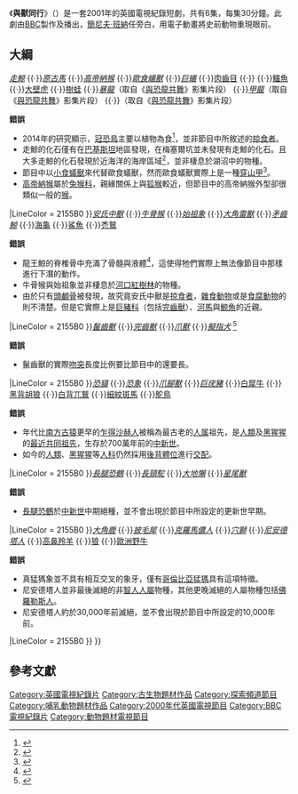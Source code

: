 {{noteTA
|T=zh-tw:與野獸共舞; zh-hk:與獸同行; zh-cn:与古兽同行;
|1=zh-tw:與野獸共舞; zh-hk:與獸同行; zh-cn:与古兽同行;}}
{{Infobox Television
| show_name = 與獸同行
| original_name = Walking with Beasts
| image = 
| genre = [[紀錄片|紀錄片]]
| runtime = 30分鐘
| developer = {{le|安德鲁·威尔克斯|Andrew Wilks}}
| producer = {{le|贾斯珀·詹姆斯|Jasper James}}
| executive_producer = {{le|蒂姆·海恩斯|Tim Haines}}
| starring = Karyn Drane, Cory Generoux, Lorne Duquette, Delvin Opissinow, Vernon Knight, Miltos Yerolemou, Rena Ermine, and Samantha Seager as ''primitive humans''
| narrated = 英版：[[簡尼夫·班納|簡尼夫·班納]]<br />美版：[[施塔克·錢寧|施塔克·錢寧]]<small>{{lang|en|}}</small>
| theme_music_composer = {{le|本·巴特利特|Ben Bartlett}}
| country = {{UK}}
| location = [[爪哇岛|爪哇岛]]、[[佛罗里达州|佛罗里达州]]、[[墨西哥|墨西哥]]、[[亞利桑那州|亞利桑那州]]、[[南非|南非]]、[[東非大裂谷|東非大裂谷]]、[[巴西|巴西]]、[[育空|育空]]
| language = [[英語|英語]]
| network = [[BBC|BBC]]（英國）<br />[[探索頻道|探索頻道]]（美國）
| first_aired = 2001年11月15日
| last_aired = 2001年12月20日
| num_seasons = 1
| num_episodes = 6
| list_episodes = 
| related =  [[與…同行|與…同行]]系列中的其他節目
| website = http://www.abc.net.au/beasts/
}}
《'''與獸同行'''》（{{lang-en|''Walking With Beasts''}}）是一套2001年的英國電視紀錄短劇，共有6集，每集30分鐘。此劇由[[BBC|BBC]]製作及播出，[[簡尼夫·班納|簡尼夫·班納]]任旁白，用電子動畫將史前動物重現眼前。

==大綱==
{{Episode table |background=#2155B0 |total_width=70% |overall= |title= |aux1= |director= |airdate= |aux1T=Time |episodes=
{{Episode list
| EpisodeNumber= 1
| Title= 新天地
| Aux1= 4千9百萬年前
| DirectedBy=Jasper James 與 Nigel Paterson
|OriginalAirDate = {{Start date|2001|11|15|df=y}}
| ShortSummary=:'''4千9百萬年前，始新世早期（德國）'''
:拍攝地點：[[爪哇島|爪哇島]]
本集始於[[恐龍|恐龍]]仍然統治地球的時期，此時的[[哺乳動物|哺乳動物]]仍然十分渺小。接下來一顆隕石滅絕的恐龍，並使得哺乳動物有機會演化出新的形態。接下來的故事就從[[始新世|始新世]][[德國|德國]][[梅塞爾坑|梅塞爾坑]]的熱帶世界展開，時間落在大部分恐龍[[滅絕|滅絕]]1千6百萬年後。在這裡存活的[[頂級掠食者|頂級掠食者]]為[[肉食性|肉食性]]的[[鳥類|鳥類]]─[[冠恐鳥|冠恐鳥]]，此時的哺乳動物體型仍然偏小。由於旺盛的[[火山活動|火山活動]]，大量[[二氧化碳|二氧化碳]]被困在湖底，成為了當地生物生存的潛在威脅之一。本篇圍繞在一群[[長鼻跳鼠|長鼻跳鼠]][[家族|家族]]的故事上，長鼻跳鼠是一群長得像縮小了的[[袋鼠|袋鼠]]的生物，同樣以跳躍作為移動形式，在黎明時刻的森林地表尋找食物。跳鼠媽媽在覓食途中遇到了一頭巨型的掠食哺乳動物─[[走鯨|走鯨]]，走鯨雖然外型類似[[鱷魚|鱷魚]]，但從其游泳的姿勢就可得知其實際為一種原始的[[鯨魚|鯨魚]]。

一隻母[[冠恐鳥|冠恐鳥]]嘗試狩獵一群[[原古馬|原古馬]]，第一次由於附近[[翅果|翅果]]的飛落驚動了馬群因而造成了失敗，第二次因為馬群吃了發酵的[[葡萄|葡萄]]後降低了警覺型才終於得手。同時[[冠恐鳥|冠恐鳥]]也必須為了捍衛自己的[[領域_(動物)|領地]]而與其他冠恐鳥競爭。不幸的是，當母親在外狩獵時，巢中唯一的蛋正準備孵化，卻遭到[[巨蟻|巨蟻]]的襲擊，當冠恐鳥返巢的時候，只剩下幼雛的屍體。最後冠恐鳥只得離開森林並到別處另築新巢。

當夜晚來臨時，一群類似[[狐猴|狐猴]]的[[高帝納猴|高帝納猴]]開始活動，走鯨也終於成功伏擊到一頭不幸的小型[[肉齒目|肉齒目]]。不過好景不常，一場深夜的[[地震|地震]]使得湖底的二氧化碳大量湧出，殺死了當地大部分的生物。第二天，僅有位於上風處的長腿豚鼠與離開森林的冠恐鳥為唯一活下來的倖存者。

節目的最後提到，雖然長腿豚鼠幸運的在毒氣之中存活了下來，然而現今卻沒有與之相近的後代。反而被毒死的走鯨，將會[[演化|演化]]成現今我們所知的鯨魚，也就是下一集的主角。

'''出現生物：'''
''[[長鼻跳鼠|長鼻跳鼠]]''
{{·}}''[[冠恐鳥|冠恐鳥]]''
{{·}}''[[走鯨|走鯨]]''
{{·}}''[[原古馬|原古馬]]''
{{·}}''[[高帝納猴|高帝納猴]]''
{{·}}''[[歐食蟻獸|歐食蟻獸]]''
{{·}}''[[巨蟻|巨蟻]]''
{{·}}[[肉齒目|肉齒目]]
{{·}}''{{link-en|克魯薩豐蒂亞獸|Crusafontia}}''
{{·}}[[鱷魚|鱷魚]]
{{·}}[[大壁虎|大壁虎]]
{{·}}[[樹蛙|樹蛙]]
{{·}}''[[暴龍|暴龍]]''（取自《[[與恐龍共舞|與恐龍共舞]]》影集片段）
{{·}}''[[甲龍|甲龍]]''（取自《[[與恐龍共舞|與恐龍共舞]]》影集片段）
{{·}}''{{link-en|鼠齒龍|Didelphodon}}''（取自《[[與恐龍共舞|與恐龍共舞]]》影集片段）

'''錯誤'''
* 2014年的研究顯示，[[冠恐鳥|冠恐鳥]]主要以植物為食<ref>{{cite journal |author1=Angst D. |author2=Lécuyer C. |author3=Amiot R. |author4=Buffetaut E. |author5=Fourel F. |author6=Martineau F. |author7=Legendre S. |author8=Abourachid A. |author9=Herrel A. | year = 2014 | title = Isotopic and anatomical evidence of an herbivorous diet in the Early Tertiary giant bird Gastornis. Implications for the structure of Paleocene terrestrial ecosystems | url = | journal = Naturwissenschaften | volume =  101| issue = | pages =  313–322| doi = 10.1007/s00114-014-1158-2 | pmid=24563098}}</ref>，並非節目中所敘述的[[掠食者|掠食者]]。
* 走鯨的化石僅有在[[巴基斯坦|巴基斯坦]]地區發現，在梅塞爾坑並未發現有走鯨的化石。且大多走鯨的化石發現於近海洋的海岸區域<ref name="Walking">{{cite book |last1=Thewissen |first1=Hans |title=The Walking Whales From Land to Water in Eight Million Years |date=Nov 2014 |publisher=University of California Press; First edition |isbn=0520277066 |edition=First Edition |url=https://www.ucpress.edu/book/9780520305601/the-walking-whales |accessdate=28 November 2018 |archive-date=2022-04-07 |archive-url=https://web.archive.org/web/20220407015440/https://www.ucpress.edu/book/9780520305601/the-walking-whales }}</ref>，並非棲息於湖沼中的物種。
* 節目中以[[小食蟻獸|小食蟻獸]]來代替歐食蟻獸，然而歐食蟻獸實際上是一種[[穿山甲|穿山甲]]<ref>{{Cite journal|last=Gaudin|first=Timothy J.|last2=Emry|first2=Robert J.|last3=Wible|first3=John R.|date=December 2009|title=The Phylogeny of Living and Extinct Pangolins (Mammalia, Pholidota) and Associated Taxa: A Morphology Based Analysis|url=http://link.springer.com/10.1007/s10914-009-9119-9|journal=Journal of Mammalian Evolution|language=en|volume=16|issue=4|pages=235–305|doi=10.1007/s10914-009-9119-9|issn=1064-7554}}</ref>。
* [[高帝納猴|高帝納猴]]屬於[[兔猴科|兔猴科]]，親緣關係上與[[狐猴|狐猴]]較近，但節目中的高帝納猴外型卻很類似一般的[[猴|猴]]。
|LineColor = 2155B0
}}{{Episode list
| EpisodeNumber= 2
| Title= 鯨魚殺手
| Aux1= 3千6百萬年前
| DirectedBy=Jasper James 與 Nigel Paterson
|OriginalAirDate = {{Start date|2001|11|22|df=y}}
| ShortSummary= :'''3千6百萬年前，始新世晚期（巴基斯坦/特提斯洋）'''
:拍攝地點：[[佛羅里達|佛羅里達]]
第二集開始於[[始新世|始新世]]晚期，{{link-en|極地冰冠|Polar ice cap}}融化導致全球[[洋流|洋流]]與[[氣候|氣候]]大變，成為了一個水世界。故事開始介紹了海中早期的鯨魚─[[龍王鯨|龍王鯨]]以及其交配過程，陸地上則帶到了一頭在沙灘上狩獵[[海龜|海龜]]的[[安氏中獸|安氏中獸]]。旁白描述安氏中獸為有史以來最大的陸生哺乳動物[[掠食者|掠食者]]，然而卻擁有蹄且為[[羊|羊]]的近親，也就是真實的「披著羊皮的狼」。故事回到海中，一頭飢餓的懷孕母[[龍王鯨|龍王鯨]]被迫游到[[非洲|非洲]]的[[紅樹林|紅樹林]]地帶覓食，這片紅樹林在不久的未來將會成為我們所知的[[撒哈拉沙漠|撒哈拉沙漠]]。龍王鯨相中了一群[[牛骨猴|牛骨猴]]，但由於一頭[[鯊魚|鯊魚]]驚動了猴群，因此狩獵只能以失敗告終。在紅樹林這片沼澤中，陸生的[[始祖象|始祖象]]也被迫涉水於破碎的陸地之間來回，因此成為了龍王鯨的狩獵目標。一頭始祖象最後成功逃離了母龍王鯨的追捕，失望的她只得回到海中。陸地上，一群[[大角雷獸|大角雷獸]]正在荒野中求生存，而兩頭[[安氏中獸|安氏中獸]]正準備啃食一頭雷獸幼兒的死胎。試圖啃食屍體的行為觸發了母雷獸護幼的意識，即使為死胎，母雷獸依然成功將兩頭安氏中獸驅離。在海中，母龍王鯨遇到了一群正準備產子的[[矛齒鯨|矛齒鯨]]，這些矛齒鯨毫無抵抗能力，成了龍王鯨的食物。本集的最後，龍王鯨成功產下幼仔，母子對悠遊在蔚藍的大海之中。

在不久之後，非洲板塊將會更接近歐洲，導致[[特提斯洋|特提斯洋]]消逝，鯨魚會繼續存活但是龍王鯨卻因此絕種。

'''出現生物：'''
''[[龍王鯨|龍王鯨]]''
{{·}}''[[安氏中獸|安氏中獸]]''
{{·}}''[[牛骨猴|牛骨猴]]''
{{·}}''[[始祖象|始祖象]]''
{{·}}''[[大角雷獸|大角雷獸]]''
{{·}}''[[矛齒鯨|矛齒鯨]]''
{{·}}[[海龜|海龜]]
{{·}}[[鯊魚|鯊魚]]
{{·}}[[禿鷲_(物種)|禿鷲]]

'''錯誤'''
* 龍王鯨的脊椎骨中充滿了骨髓與液體<ref>{{Cite book| last = Gingerich| first = P. D.| chapter = Paleobiological Perspectives on Mesonychia, Archaeoceti, and the Origin of Whales| pages = 424–439| title = The Emergence of Whales: Evolutionary Patterns in the Origin of Cetacea| series = Advances in Vertebrate Paleobiology| volume = 1| editor-last = Thewissen| editor-first = J. G. M.| year = 1998| publisher = Springer| chapter-url = http://www-personal.umich.edu/~gingeric/PDFfiles/PDG341_OriginWhales.pdf| isbn = 9780306458538| access-date = 2020-06-09| archive-date = 2022-05-18| archive-url = https://web.archive.org/web/20220518203140/http://www-personal.umich.edu/~gingeric/PDFfiles/PDG341_OriginWhales.pdf}}</ref>，這使得牠們實際上無法像節目中那樣進行下潛的動作。
* 牛骨猴與始祖象並非棲息於[[河口|河口]][[紅樹林|紅樹林]]的物種。
* 由於只有[[頭顱骨|頭顱骨]]被發現，故究竟安氏中獸是[[掠食者|掠食者]]，[[雜食動物|雜食動物]]或是[[食腐動物|食腐動物]]的則不清楚。但是它實際上是[[巨豬科|巨豬科]]（包括[[完齒獸|完齒獸]]）、[[河馬|河馬]]與[[鯨魚|鯨魚]]的近親。
|LineColor = 2155B0
}}{{Episode list
| EpisodeNumber= 3
| Title= 巨人國度
| Aux1= 2千5百萬年前
| DirectedBy=Jasper James 與 Nigel Paterson
|OriginalAirDate = {{Start date|2001|11|29|df=y}}
| ShortSummary= :'''2千5百萬年前，漸新世晚期（蒙古）'''
:拍攝地點：[[墨西哥|墨西哥]]、[[亞利桑那州|亞利桑那州]]
第三集的故事發生在[[漸新世|漸新世]]晚期的[[蒙古|蒙古]]，季[[雨|雨]]過後的[[乾旱|乾旱]]時期。故事開始於一頭母[[巨犀|巨犀]]，一種巨型無角的[[犀牛|犀牛]]，也是有史以來最大的陸生哺乳動物。這頭巨犀正準備產子，卻引來了一群[[鬣齒獸|鬣齒獸]]。第二天早晨，母巨犀帶著成功保護下來的幼仔出現，一頭[[爪獸|爪獸]]則來到了附近的樹林覓食。在附近少數僅有的水池，一頭[[完齒獸|完齒獸]]將原本在池畔的[[擬指犬|擬指犬]]趕走，同一時母巨犀也前來此處飲水。這是另一頭完齒獸前來，兩頭完齒獸開始互相叫囂，而這也嚇走了在附近的母巨犀。在不久之後，母巨犀帶著小巨犀準備進行[[遷徙|遷徙]]。小巨犀遭遇了一隻積極護幼的[[擬指犬|擬指犬]]，嚇得回到母親的身旁。一頭三歲曾為母巨犀親生子的巨犀青年前來，卻遭到母巨犀無情驅趕。在附近，一頭[[鬣齒獸|鬣齒獸]]成功捕捉到了一頭[[爪獸|爪獸]]，但是屍首卻遭到一群完齒獸搶奪。三個月後，乾旱日益嚴重，所有動物被迫分享僅存的小水池，母巨犀也因為缺水而無法泌乳，小巨犀被迫面臨挨餓。母巨犀在夜晚時，幸運地遇到一頭年長的母巨犀並且跟隨她成功找到水池。第二天的早晨，小巨犀成功喝到母乳並撐過乾旱。

接下來雨季來臨，大量的雨沖垮了擬指犬的巢穴，也出現了一條河流阻擋了巨犀母子前往覓食地的道路。小巨犀在費盡千辛萬苦後終於爬上了對面河岸。斷乳的母巨犀再次進入了發情期並且吸引了兩隻雄性巨犀前來，兩隻巨犀開始為了爭奪配偶決鬥，最後的勝利者成功和母巨犀進行了[[交配|交配]]。

最後，準備產下新幼兒的母巨犀將現已三歲的小巨犀趕走，小巨犀被迫踏上一個人生存的旅程。幸運的是，小巨犀已經足夠成熟並已經能夠獨立生存。

'''出現生物：'''
''[[巨犀|巨犀]]''
{{·}}''[[鬣齒獸|鬣齒獸]]''
{{·}}''[[完齒獸|完齒獸]]''
{{·}}''[[爪獸|爪獸]]'' 
{{·}}''[[擬指犬|擬指犬]]'' <ref>{{cite book| last = Haines| first = Tim| authorlink = Tim Haines| title = The Complete Guide to Prehistoric Life| url = https://archive.org/details/isbn_9781554071258| publisher = Firefly Books| location = Canada| date = 2006| page = [https://archive.org/details/isbn_9781554071258/page/176 176]| isbn = 1-55407-125-9}}</ref>

'''錯誤'''
* 鬣齒獸的實際[[吻突|吻突]]長度比例要比節目中的還要長。
|LineColor = 2155B0
}}{{Episode list
| EpisodeNumber= 4
| Title= 人類的近親
| Aux1= 320萬年前
| DirectedBy=Jasper James 與 Nigel Paterson
|OriginalAirDate = {{Start date|2001|12|6|df=y}}
| ShortSummary= :'''320萬年前，上新世晚期（衣索匹亞）'''
:拍攝地點：[[南非|南非]]、[[衣索匹亞|衣索匹亞]]
第四集的故事發生在[[上新世|上新世]]晚期[[非洲|非洲]]東北的[[東非大裂谷|東非大裂谷]]中，氣候改變後，大片的草原取代了森林。故事聚焦在一群[[黑猩猩|黑猩猩]]大小的[[人科|人科]]─[[南方古猿|南方古猿]]身上，第一種能夠兩足行走的[[猿猴|猿猴]]，且為[[人類|人類]]的遠親。南方古猿兩足行走的能力使牠們在草原中行進時能擁有更好的視野。故事介紹了南方古猿的[[部落|部落]]文化，例如成員間是如何透過理毛來建立親密關係、以及同族間是如何透過叫聲溝通。一隻年輕的雄性前來挑戰部族首領的地位並失敗。附近的草原上，南方古猿和一群[[爪腳獸|爪腳獸]]在水池旁飲水，卻遭到了[[恐象|恐象]]的驅逐。森林中，這群南方古猿和河岸對面的另一群南方古猿起了衝突，由於數量上的劣勢，牠們最後被迫遷移尋找新地盤。然而在移動的途中，牠們遭到一頭發情雄性恐象的追擊，這群南方古猿只得爬到附近的樹上躲避威脅，一隻幼猿卻險遭踐踏。最後這群南方古猿成功了找到了新的地盤，然而這片地盤卻也同時是[[貓科|貓科]][[掠食者|掠食者]][[恐貓|恐貓]]的狩獵場。故事也介紹到了南方古猿取食的多樣性，包括挖掘[[塊莖|塊莖]]以及取食[[屍體|屍體]]，年輕的雄性古猿也成功的趕走了原本的部族首領。最後這群南方古猿一同合作，趕走了前來襲擊幼猿的恐貓。

故事的主角為一隻年幼即喪母的南方古猿幼兒「小藍」，隨著故事發展小藍逐漸在部族中取得地位最後成功被其他成員接納。

'''出現生物：'''
''[[南方古猿|南方古猿]]''
{{·}}''[[恐貓|恐貓]]''
{{·}}''[[恐象|恐象]]''
{{·}}''[[爪腳獸|爪腳獸]]''
{{·}}''[[巨疣豬|巨疣豬]]''
{{·}}[[白犀牛|白犀牛]]
{{·}}[[黑背胡狼|黑背胡狼]]
{{·}}[[白背兀鷲|白背兀鷲]]
{{·}}[[細紋斑馬|細紋斑馬]]
{{·}}[[鴕鳥|鴕鳥]]

'''錯誤'''
* 年代比[[南方古猿|南方古猿]]更早的[[乍得沙赫人|乍得沙赫人]]被稱為最古老的[[人属|人属]]祖先，是[[人類|人類]]及[[黑猩猩|黑猩猩]]的[[最近共同祖先|最近共同祖先]]，生存於700萬年前的[[中新世|中新世]]。
* 如今的[[人類|人類]]、[[黑猩猩|黑猩猩]]等[[人科|人科]]仍然採用[[後背體位|後背體位]]進行[[交配|交配]]。
|LineColor = 2155B0
}}{{Episode list
| EpisodeNumber= 5
| Title= 劍齒虎
| Aux1= 100萬年前
| DirectedBy=Jasper James 與 Nigel Paterson
|OriginalAirDate = {{Start date|2001|12|13|df=y}}
| ShortSummary= :'''100萬年前，更新世早期（巴拉圭）'''
:拍攝地點：[[巴西|巴西]]
第五集介紹了[[南美洲|南美洲]]孤立大陸上的奇異[[動物相|動物相]]，也呈現了約於3百萬年前[[南北美洲生物大遷徙|南北美洲生物大遷徙]]發生之後所造成的影響。3千萬年前，南美洲脫離[[南極洲|南極洲]]，成為獨立的島嶼大陸，因而演化出許多獨特的動物，包括巨大的[[犰狳|犰狳]]近親[[星尾獸|星尾獸]]、外表類似[[駱駝|駱駝]]但具有長鼻的[[長頸駝|長頸駝]]、南美原本的[[頂級掠食者|頂級掠食者]][[駭鳥|駭鳥]]等。在[[巴拿馬地峽|巴拿馬地峽]]形成後，南美洲和[[北美洲|北美洲]]經由[[中美洲|中美洲]]，有許多生物因而得以從北美洲遷居至南美洲，其中最有名的就為[[劍齒虎|劍齒虎]]中體型最大的[[斯劍虎|斯劍虎]]，也順勢成為巴拉圭當地的頂級掠食者。故事主角為一群斯劍虎與其首領「半齒」，一對斯劍虎兄弟前來挑戰「半齒」後並成功取得其首領位置。流浪的「半齒」遇到了兩隻星尾獸，這兩隻雄性星尾獸正在為了爭奪配偶用尾鎚互擊。接管獸群的斯劍虎兄弟為了讓群體接受牠們，必須先殺死所有的幼獸並讓雌性再次進入發情期。「半齒」接著遭遇一群[[大地懶|大地懶]]，為[[樹懶|樹懶]]的古老近親，然而體型可比擬[[大象|大象]]。接著節目展示獸群是如何合作捕捉一群在草原上進食的長頸駝，一群駭鳥成功從斯劍虎身旁偷得部分屍塊得以進食。狩獵進食過後的母獸回巢後卻發現幼獸已遭到了斯劍虎兄弟的毒爪。流浪的「半齒」依然存活，但必須自行捕獵才能取得食物，然而虛弱的他每次失敗的狩獵都使之後的狩獵成功率越來越低。最後半齒透過威嚇，靠搶走駭鳥獵得的獵物維持生命。被殺光幼獸的母獸重新進入發情期，並且開始和斯劍虎兄弟進行交配，獸群開始逐漸壯大。

在某次的進食，一頭食腐的[[大地懶|大地懶]]前來搶奪屍首，並將其中一頭斯劍虎兄弟擊殺。「半齒」出現並擊敗剩餘的另一頭斯劍虎兄弟，取回獸群首領的地位。

'''出現生物：'''
''[[斯劍虎|斯劍虎]]''
{{·}}''[[長腿恐鶴|長腿恐鶴]]''
{{·}}''[[長頸駝|長頸駝]]''
{{·}}''[[大地懶|大地懶]]''
{{·}}''[[星尾獸|星尾獸]]''

'''錯誤'''
* [[長腿恐鶴|長腿恐鶴]]於[[中新世|中新世]]中期絕種，並不會出現於節目中所設定的更新世早期。
|LineColor = 2155B0
}}{{Episode list
| EpisodeNumber= 6
| Title= 長毛象之旅
| Aux1=  3萬年前
| DirectedBy=Jasper James 與 Nigel Paterson
|OriginalAirDate = {{Start date|2001|12|20|df=y}}
| ShortSummary= :'''3萬年前，更新世晚期（比利時）'''
:拍攝地點：[[育空地區|育空地區]]

第六集故事發生在[[更新世|更新世]]晚期最後一次的[[冰河時期|冰河時期]][[夏季|夏季]]。此時的[[北海_(大西洋)|北海]]由於冰河時期[[海平面|海平面]]下降而成了一片平原。在平原上啃食植披的動物有[[真猛獁象|真猛獁象]]、[[高鼻羚羊|高鼻羚羊]]與[[歐洲野牛|歐洲野牛]]，同時附近也有[[克羅馬儂人|克羅馬儂人]]在草原上生活。當逐漸進入秋冬季時，猛獁象群不得已而必須開始向南遷徙400公里至[[瑞士阿爾卑斯山脈|瑞士阿爾卑斯山脈]]度冬，直到春天再重回這片草原。在象群南行時，牠們遇到了一對正在爭鬥的[[大角鹿|大角鹿]]，一種外型類似[[加拿大馬鹿|加拿大馬鹿]]的[[鹿科|鹿科]]動物。爭鬥過後疲累的雄性遭到一群持[[長矛|長矛]]的克羅馬儂人伏擊，其中一頭因此遭到獵殺。

在象群前進的過程中，其中一對母子嚴重落後並被[[穴獅|穴獅]]盯上，然而穴獅並不是成年猛獁象的對手，只得在旁等候機會。不久之後這對母子重回象群，同時也有更多象群加入。在靠近阿爾卑斯山脈區域時，出現了一名[[尼安德塔人|尼安德塔人]]，尼安德塔人是一群適應寒冷氣候的人類，也因次他們得以定居而不需要遷徙，然而由於近年來氣候逐漸變得嚴酷，尼安德塔人的數量正在逐漸下降中。其中一名尼安德塔人遭到[[披毛犀|披毛犀]]的衝擊，但因為其較為強壯的骨骼而得以在沖擊後存活。

冬天過後，許多動物包括猛獁象和披毛犀都開始蛻下冬天時的厚毛皮。雖著天氣逐漸回暖，象群也開始北上準備回到北海，一群尼安德塔獵人準備在夜晚狩獵這群猛獁象。尼安德塔人透過[[火|火把]]和長矛將猛獁象趕至懸崖邊，兩頭猛獁象因此摔落，其中一頭為象群族母。剩下的象群成功回到平原，繼續牠們的生活。

節目的最後結束在[[牛津大學自然史博物館|牛津大學自然史博物館]]的展示廳，遊客穿梭在其中觀賞著各種動物的[[骨骼|骨骼]]模型。旁白最後提到說，這段歷史帶給我們最大的教育意義就是：沒有物種得以永遠存活。

'''出現生物：'''
[[真猛獁象|真猛獁象]] 
{{·}}''[[大角鹿|大角鹿]]''
{{·}}''[[披毛犀|披毛犀]]''
{{·}}''[[克羅馬儂人|克羅馬儂人]]''
{{·}}''[[穴獅|穴獅]]''
{{·}}''[[尼安德塔人|尼安德塔人]]''
{{·}}[[高鼻羚羊|高鼻羚羊]]
{{·}}[[狼|狼]]
{{·}}[[歐洲野牛|歐洲野牛]]

'''錯誤'''
* 真猛獁象並不具有相互交叉的象牙，僅有[[哥倫比亞猛獁|哥倫比亞猛獁]]具有這項特徵。
* 尼安德塔人並非最後滅絕的非[[智人|智人]][[人屬|人屬]]物種，其他更晚滅絕的人屬物種包括[[佛羅勒斯人|佛羅勒斯人]]。
* 尼安德塔人約於30,000年前滅絕，並不會出現於節目中所設定的10,000年前。
|LineColor = 2155B0
}}
}}

== 參考文獻 ==
{{reflist}}

{{與…同行}}

{{DEFAULTSORT:Walking With Beasts}}
[[Category:英國電視紀錄片|Category:英國電視紀錄片]]
[[Category:古生物題材作品|Category:古生物題材作品]]
[[Category:探索頻道節目|Category:探索頻道節目]]
[[Category:哺乳動物題材作品|Category:哺乳動物題材作品]]
[[Category:2000年代英國電視節目|Category:2000年代英國電視節目]]
[[Category:BBC電視紀錄片|Category:BBC電視紀錄片]]
[[Category:動物題材電視節目|Category:動物題材電視節目]]
